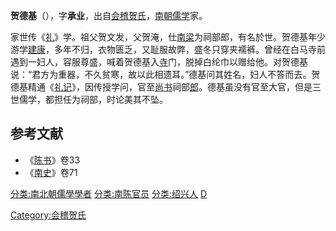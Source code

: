 '''贺德基'''（{{bd|?||?||}}），字'''承业'''，出自[[会稽|会稽]][[会稽贺氏世系图|贺氏]]，[[南朝|南朝]][[儒学|儒学]]家。

家世传《[[礼|礼]]》学。祖父贺文发，父贺淹，仕[[南梁|南梁]]为祠部郎，有名於世。贺德基年少游学[[建康|建康]]，多年不归，衣物匮乏，又耻服故弊，盛冬只穿夹襦裤。曾经在白马寺前遇到一妇人，容服尊盛，喊着贺德基入[[寺|寺]]门，脱掉白纶巾以赠给他。对贺德基说：“君方为重器，不久贫寒，故以此相遗耳。”德基问其姓名，妇人不答而去。贺德基精通《[[礼记|礼记]]》，因传授学问，官至[[尚书|尚书]]祠部[[郎|郎]]。德基虽没有官至大官，但是三世儒学，都担任为祠部，时论美其不坠。
==参考文献==
* 《[[陈书|陈书]]》卷33
* 《[[南史|南史]]》卷71
[[分类:南北朝儒學學者|分类:南北朝儒學學者]]
[[分类:南陈官员|分类:南陈官员]]
[[分类:绍兴人|分类:绍兴人]]
[[分类:贺姓|D]]
[[Category:会稽贺氏|Category:会稽贺氏]]